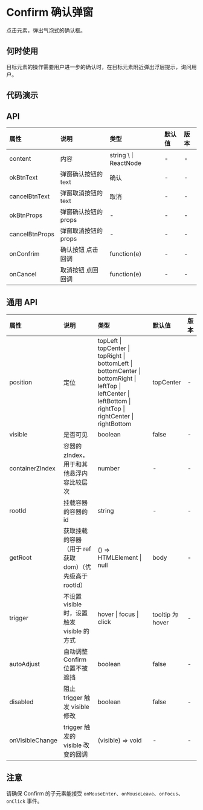 


# Confirm 确认弹窗

点击元素，弹出气泡式的确认框。

## 何时使用

目标元素的操作需要用户进一步的确认时，在目标元素附近弹出浮层提示，询问用户。

## 代码演示

<CodeBox title="基本" desc={descNormal} code={codeNormal}>
    <DemoNormal />
</CodeBox>

<CodeBox title="定位" desc={descPosition} code={codePosition}>
    <DemoPosition />
</CodeBox>

## API

<div className="api">

| 属性           | 说明                 | 类型                 | 默认值 | 版本 |
| :------------- | :------------------- | :------------------- | :----- | :--- |
| content        | 内容                 | string \｜ ReactNode | -      | -    |
| okBtnText      | 弹窗确认按钮的 text  | 确认                 | -      | -    |
| cancelBtnText  | 弹窗取消按钮的 text  | 取消                 | -      | -    |
| okBtnProps     | 弹窗确认按钮的 props | -                    | -      | -    |
| cancelBtnProps | 弹窗取消按钮的 props | -                    | -      | -    |
| onConfrim      | 确认按钮 点击回调    | function(e)          | -      | -    |
| onCancel       | 取消按钮 点回回调    | function(e)          | -      | -    |

</div>

## 通用 API

<div className="api">

| 属性            | 说明                                                     | 类型                                                                                                                                                           | 默认值           | 版本 |
| :-------------- | :------------------------------------------------------- | :------------------------------------------------------------------------------------------------------------------------------------------------------------- | :--------------- | :--- |
| position        | 定位                                                     | topLeft \| topCenter \| topRight \| bottomLeft \| bottomCenter \| bottomRight \| leftTop \| leftCenter \| leftBottom \| rightTop \| rightCenter \| rightBottom | topCenter        | -    |
| visible         | 是否可见                                                 | boolean                                                                                                                                                        | false            | -    |
| containerZIndex | 容器的 zIndex， 用于和其他悬浮内容比较层次               | number                                                                                                                                                         | -                | -    |
| rootId          | 挂载容器的容器的 id                                      | string                                                                                                                                                         | -                | -    |
| getRoot         | 获取挂载的容器（用于 ref 获取 dom）（优先级高于 rootId） | () => HTMLElement \| null                                                                                                                                      | body             | -    |
| trigger         | 不设置 visible 时，设置触发 visible 的方式               | hover \| focus \| click                                                                                                                                        | tooltip 为 hover | -    |
| autoAdjust      | 自动调整 Confirm 位置不被遮挡                            | boolean                                                                                                                                                        | false            | -    |
| disabled        | 阻止 trigger 触发 visible 修改                           | boolean                                                                                                                                                        | false            | -    |
| onVisibleChange | trigger 触发的 visible 改变的回调                        | (visible) => void                                                                                                                                              | -                | -    |

</div>

## 注意

请确保 Confirm 的子元素能接受 `onMouseEnter`、`onMouseLeave`、`onFocus`、`onClick` 事件。
